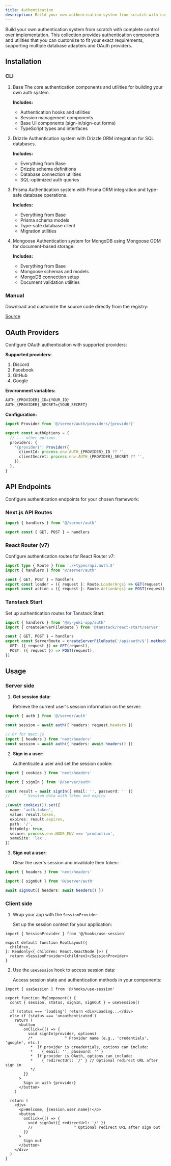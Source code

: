 ```yaml
---
title: Authentication
description: Build your own authentication system from scratch with complete control over implementation
---
```


Build your own authentication system from scratch with complete control over implementation. This collection provides authentication components and utilities that you can customize to fit your exact requirements, supporting multiple database adapters and OAuth providers.

## Installation

### CLI

1. Base
   The core authentication components and utilities for building your own auth system.

   <InstallComponent comp='auth-base' />

   **Includes:**
   - Authentication hooks and utilities
   - Session management components
   - Base UI components (sign-in/sign-out forms)
   - TypeScript types and interfaces

2. Drizzle
   Authentication system with Drizzle ORM integration for SQL databases.

   <InstallComponent comp='auth-drizzle' />

   **Includes:**
   - Everything from Base
   - Drizzle schema definitions
   - Database connection utilities
   - SQL-optimized auth queries

3. Prisma
   Authentication system with Prisma ORM integration and type-safe database operations.

   <InstallComponent comp='auth-prisma' />

   **Includes:**
   - Everything from Base
   - Prisma schema models
   - Type-safe database client
   - Migration utilities

4. Mongoose
   Authentication system for MongoDB using Mongoose ODM for document-based storage.

   <InstallComponent comp='auth-mongoose' />

   **Includes:**
   - Everything from Base
   - Mongoose schemas and models
   - MongoDB connection setup
   - Document validation utilities

### Manual

Download and customize the source code directly from the registry:

[Source](https://github.com/tiesen243/yuki-ui/tree/main/kaze/registry/auth)

## OAuth Providers

Configure OAuth authentication with supported providers:

**Supported providers:**

1. Discord
2. Facebook
3. GitHub
4. Google

**Environment variables:**

```bash title=".env"
AUTH_{PROVIDER}_ID={YOUR_ID}
AUTH_{PROVIDER}_SECRET={YOUR_SECRET}
```

**Configuration:**

```typescript title="server/auth/config.ts"
import Provider from '@/server/auth/providers/{provider}'

export const authOptions = {
  // ... other options
  providers: {
    '{provider}': Provider({
      clientId: process.env.AUTH_{PROVIDER}_ID ?? '',
      clientSecret: process.env.AUTH_{PROVIDER}_SECRET ?? '',
    }),
  },
}
```

## API Endpoints

Configure authentication endpoints for your chosen framework:

### Next.js API Routes

```typescript title="app/api/auth/[...auth]/route.ts
import { handlers } from '@/server/auth'

export const { GET, POST } = handlers
```

### React Router (v7)

Configure authentication routes for React Router v7:

```typescript title="src/routes/api.auth.$.ts"
import type { Route } from './+types/api.auth.$'
import { handlers } from '@/server/auth'

const { GET, POST } = handlers
export const loader = ({ request }: Route.LoaderArgs) => GET(request)
export const action = ({ request }: Route.ActionArgs) => POST(request)
```

### Tanstack Start

Set up authentication routes for Tanstack Start:

```typescript title="src/routes/api.auth.$.ts"
import { handlers } from '@my-yuki-app/auth'
import { createServerFileRoute } from '@tanstack/react-start/server'

const { GET, POST } = handlers
export const ServerRoute = createServerFileRoute('/api/auth/$').methods({
  GET: ({ request }) => GET(request),
  POST: ({ request }) => POST(request),
})
```

## Usage

### Server side

1. **Get session data:**

   Retrieve the current user's session information on the server:

```typescript
import { auth } from '@/server/auth'

const session = await auth({ headers: request.headers })

// Or for Next.js
import { headers } from 'next/headers'
const session = await auth({ headers: await headers() })
```

2. **Sign in a user:**

   Authenticate a user and set the session cookie:

```typescript
import { cookies } from 'next/headers'

import { signIn } from '@/server/auth'

const result = await signIn({ email: '', password: '' })
//      ^ Session data with token and expiry

;(await cookies()).set({
  name: 'auth.token',
  value: result.token,
  expires: result.expires,
  path: '/',
  httpOnly: true,
  secure: process.env.NODE_ENV === 'production',
  sameSite: 'lax',
})
```

3. **Sign out a user:**

   Clear the user's session and invalidate their token:

```typescript
import { headers } from 'next/headers'

import { signOut } from '@/server/auth'

await signOut({ headers: await headers() })
```

### Client side

1. Wrap your app with the `SessionProvider`:

   Set up the session context for your application:

```tsx
import { SessionProvider } from '@/hooks/use-session'

export default function RootLayout({
  children,
}: Readonly<{ children: React.ReactNode }>) {
  return <SessionProvider>{children}</SessionProvider>
}
```

2. Use the `useSession` hook to access session data:

   Access session state and authentication methods in your components:

```tsx
import { useSession } from '@/hooks/use-session'

export function MyComponent() {
  const { session, status, signIn, signOut } = useSession()

  if (status === 'loading') return <div>Loading...</div>
  else if (status === 'unauthenticated')
    return (
      <button
        onClick={() => {
          void signIn(provider, options)
          /*              ^ Provider name (e.g., 'credentials', 'google', etc.)
           *  If provider is creadentials, options can include:
           *    { email: '', password: '' }
           *  If provider is OAuth, options can include:
           *    { redirectUrl: '/' } // Optional redirect URL after sign in
           */
        }}
      >
        Sign in with {provider}
      </button>
    )

  return (
    <div>
      <p>Welcome, {session.user.name}!</p>
      <button
        onClick={() => {
          void signOut({ redirectUrl: '/' })
          //                  ^ Optional redirect URL after sign out
        }}
      >
        Sign out
      </button>
    </div>
  )
}
```
